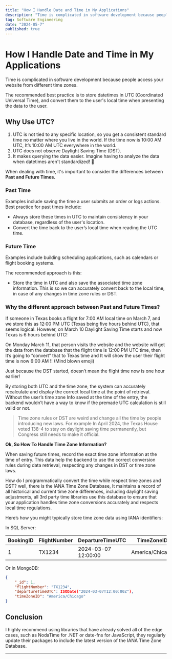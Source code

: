```yaml
---
title: "How I Handle Date and Time in My Applications"
description: "Time is complicated in software development because people access your website from different time zones."
tag: Software Engineering
date: "2024-05-7"
published: true
---
```

# How I Handle Date and Time in My Applications

Time is complicated in software development because people access your website from different time zones.

The recommended best practice is to store datetimes in UTC (Coordinated Universal Time), and convert them to the user's local time when presenting the data to the user.

## Why Use UTC?

1. UTC is not tied to any specific location, so you get a consistent standard time no matter where you live in the world. 
If the time now is 10:00 AM UTC, It’s 10:00 AM UTC everywhere in the world.
2. UTC does not observe Daylight Saving Time (DST).
3. It makes querying the data easier. Imagine having to analyze the data when datetimes aren't standardized! 🥴

When dealing with time, it's important to consider the differences between **Past and Future Times.**

### Past Time

Examples include saving the time a user submits an order or logs actions.
Best practice for past times include:

- Always store these times in UTC to maintain consistency in your database, regardless of the user's location.
- Convert the time back to the user’s local time when reading the UTC time.

### **Future Time**

Examples include building scheduling applications, such as calendars or flight booking systems. 

The recommended approach is this:

- Store the time in UTC and also save the associated time zone information. This is so we can accurately convert back to the local time, in case of any changes in time zone rules or DST.

### Why the different approach between Past and Future Times?

If someone in Texas books a flight for 7:00 AM local time on March 7, and we store this as 12:00 PM UTC (Texas being five hours behind UTC), that seems logical. However, on March 10 Daylight Saving Time starts and now Texas is 6 hours behind UTC!

On Monday March 11, that person visits the website and the website will get the data from the database that the flight time is 12:00 PM UTC time, then It’s going to “convert” that to Texas time and It will show the user their flight time is now 6:00 AM !! (Mind blown emoji)

Just because the DST started, doesn’t mean the flight time now is one hour earlier!

By storing both UTC and the time zone, the system can accurately recalculate and display the correct local time at the point of retrieval.
Without the user’s time zone Info saved at the time of the entry, the backend wouldn’t have a way to know if the premade UTC calculation is still valid or not.

> Time zone rules or DST are weird and change all the time by people introducing new laws. 
For example In April 2024, the Texas House voted 138-4 to stay on daylight saving time permanently, but Congress still needs to make it official.
> 

**Ok, So How To Handle Time Zone Information?**

When saving future times, record the exact time zone information at the time of entry. 
This data help the backend to use the correct conversion rules during data retrieval, respecting any changes in DST or time zone laws.

How do I programmatically convert the time while respect time zones and DST? well, there is the IANA Time Zone Database, It maintains a record of all historical and current time zone differences, including daylight saving adjustments, all 3rd party time libraries use this database to ensure that your application handles time zone conversions accurately and respects local time regulations.

Here’s how you might typically store time zone data using IANA identifiers:

In SQL Server:

| BookingID  | FlightNumber  | DepartureTimeUTC | TimeZoneID |
| --- | --- | --- | --- |
| 1 | TX1234 | 2024-03-07 12:00:00 | America/Chicago |

Or in MongoDB:

```json
{
    "_id": 1,
    "flightNumber": "TX1234",
    "departureTimeUTC": ISODate("2024-03-07T12:00:00Z"),
    "timeZoneID": "America/Chicago"
}
```

## **Conclusion**

I highly recommend using libraries that have already solved all of the edge cases, such as NodaTime for .NET or date-fns for JavaScript, they regularly update their packages to include the latest version of the IANA Time Zone Database.

---